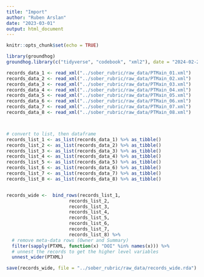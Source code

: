 ```yaml
---
title: "Import"
author: "Ruben Arslan"
date: "2023-03-01"
output: html_document
---
```


```r
knitr::opts_chunk$set(echo = TRUE)

library(groundhog)
groundhog.library(c("tidyverse", "codebook", "xml2"), date = "2024-02-24")
```


```r
records_data_1 <- read_xml("../sober_rubric/raw_data/PTMain_01.xml")
records_data_2 <- read_xml("../sober_rubric/raw_data/PTMain_02.xml")
records_data_3 <- read_xml("../sober_rubric/raw_data/PTMain_03.xml")
records_data_4 <- read_xml("../sober_rubric/raw_data/PTMain_04.xml")
records_data_5 <- read_xml("../sober_rubric/raw_data/PTMain_05.xml")
records_data_6 <- read_xml("../sober_rubric/raw_data/PTMain_06.xml")
records_data_7 <- read_xml("../sober_rubric/raw_data/PTMain_07.xml")
records_data_8 <- read_xml("../sober_rubric/raw_data/PTMain_08.xml")



# convert to list, then dataframe
records_list_1 <- as_list(records_data_1) %>% as_tibble()
records_list_2 <- as_list(records_data_2) %>% as_tibble()
records_list_3 <- as_list(records_data_3) %>% as_tibble()
records_list_4 <- as_list(records_data_4) %>% as_tibble()
records_list_5 <- as_list(records_data_5) %>% as_tibble()
records_list_6 <- as_list(records_data_6) %>% as_tibble()
records_list_7 <- as_list(records_data_7) %>% as_tibble()
records_list_8 <- as_list(records_data_8) %>% as_tibble()


records_wide <-  bind_rows(records_list_1,
                       records_list_2,
                       records_list_3,
                       records_list_4,
                       records_list_5,
                       records_list_6,
                       records_list_7,
                       records_list_8) %>% 
  # remove meta-data rows (Owner and Summary)
  filter(sapply(PTXML, function(x) "DOI" %in% names(x))) %>% 
  # unnest the records to get the higher level variables
  unnest_wider(PTXML)

save(records_wide, file = "../sober_rubric/raw_data/records_wide.rda")
```

